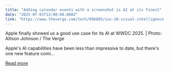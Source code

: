 ```yaml
---
title: "Adding calendar events with a screenshot is AI at its finest"
date: "2025-07-03T13:00:00.000Z"
link: "https://www.theverge.com/tech/696885/ios-26-visual-intelligence-calendar-screenshot-gemini-assistant"
---
```


Apple finally showed us a good use case for its AI at WWDC 2025. | Photo: Allison Johnson / The Verge	

Apple's AI capabilities have been less than impressive to date, but there's one new feature comi...

[Read more](https://www.theverge.com/tech/696885/ios-26-visual-intelligence-calendar-screenshot-gemini-assistant)
